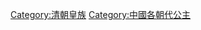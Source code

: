 {{Catnav|頁面分類|人物|各國人物|中国人|中國公主}}

[[Category:清朝皇族|Category:清朝皇族]]
[[Category:中國各朝代公主|Category:中國各朝代公主]]